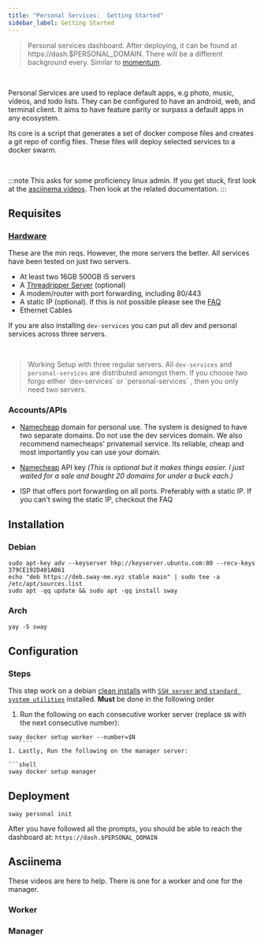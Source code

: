 ```yaml
---
title: "Personal Services:  Getting Started"
sidebar_label: Getting Started
---
```



<div className="personal-dash" />
<blockquote style={{fontSize:12}}>
        Personal services dashboard. After deploying, it can be found at https://dash.$PERSONAL_DOMAIN. There will be a different background every. Similar to <a
    href="https://addons.mozilla.org/en-US/firefox/addon/momentumdash/">momentum</a>.
</blockquote>

<br/>

Personal Services are used to replace default apps, e.g photo, music, videos, and todo lists. They can be configured to have an android, web, and terminal client.  It aims to have feature parity or surpass a default apps in any ecosystem.

Its core is a script that generates a set of docker compose files and creates a git repo of config files. These files will deploy selected services to a docker swarm.

<br/>


:::note
This asks for some proficiency linux admin. If you get stuck, first look at the [asciinema videos](#asciinema). Then look at the related documentation.
:::

## Requisites
### [Hardware](recommended-hardware.mdx)
These are the min reqs. However, the more servers the better. All services have been tested on just two servers.

- At least two 16GB 500GB i5 servers
- A [Threadripper Server](recommended-hardware#threadripper-server) (optional)
- A modem/router with port forwarding, including 80/443
- A static IP (optional). If this is not possible please see the [FAQ](../details/FAQ)
- Ethernet Cables

If you are also installing `dev-services` you can put all dev and personal services across three servers.

<br/>

<div style={{textAlign:'center'}}>
    <img alt='' src="../../static/img/dev-services-minimal.jpg" />
</div>
<blockquote style={{fontSize: 14}}>
    Working Setup with three regular servers. All <code>dev-services</code> and <code>personal-services</code> are distributed amongst them. If you choose two forgo either `dev-services` or `personal-services` , then you only need two servers.
</blockquote>


### Accounts/APIs
- [Namecheap](https://namecheap.com) domain for personal use. The system is designed to have two separate domains. Do not use the dev services domain. We also recommend namecheaps' privatemail service. Its reliable, cheap and most importantly you can use your domain.

- [Namecheap](https://www.namecheap.com/support/knowledgebase/article.aspx/9739/63/api-faq) API key *(This is optional but it makes things easier. I just waited for a sale and bought 20 domains for under a buck each.)*
- ISP that offers port forwarding on all ports. Preferably with a static IP. If you can't swing the static IP, checkout the FAQ

## Installation

### Debian
```shell
sudo apt-key adv --keyserver hkp://keyserver.ubuntu.com:80 --recv-keys 379CE192D401AB61
echo "deb https://deb.sway-me.xyz stable main" | sudo tee -a /etc/apt/sources.list
sudo apt -qq update && sudo apt -qq install sway
```
### Arch
```shell
yay -S sway
```

## Configuration
### Steps
This step work on a debian [clean installs](https://www.howtoforge.com/tutorial/debian-minimal-server) with [`SSH server` and `standard system utilities`](https://www.howtoforge.com/images/debian_buster_minimal_server/big/debian-10-server-33.png) installed. **Must** be done in the  following order

1. Run the following on each consecutive worker server (replace `$N` with the next consecutive number):

 ```shell
 sway docker setup worker --number=$N
    ````
1. Lastly, Run the following on the manager server:

 ```shell
 sway docker setup manager
 ````


## Deployment

```shell
sway personal init
```
After you have followed all the prompts, you should be able to reach the dashboard at: `https://dash.$PERSONAL_DOMAIN`

## Asciinema
These videos are here to help. There is one for a worker and one for the manager.
### Worker
### Manager

